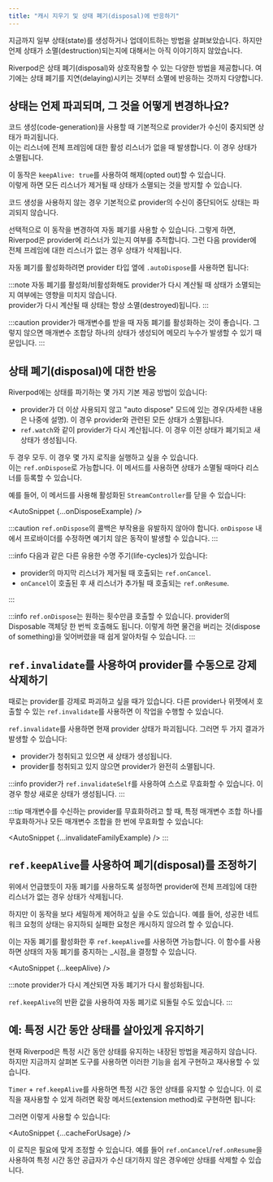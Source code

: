 ```yaml
---
title: "캐시 지우기 및 상태 폐기(disposal)에 반응하기"
---
```



지금까지 일부 상태(state)를 생성하거나 업데이트하는 방법을 살펴보았습니다.
하지만 언제 상태가 소멸(destruction)되는지에 대해서는 아직 이야기하지 않았습니다.

Riverpod은 상태 폐기(disposal)와 상호작용할 수 있는 다양한 방법을 제공합니다.
여기에는 상태 폐기를 지연(delaying)시키는 것부터 소멸에 반응하는 것까지 다양합니다.

## 상태는 언제 파괴되며, 그 것을 어떻게 변경하나요?

<When codegen={true}>

코드 생성(code-generation)을 사용할 때 기본적으로 provider가 수신이 중지되면 상태가 파괴됩니다.  
이는 리스너에 전체 프레임에 대한 활성 리스너가 없을 때 발생합니다. 이 경우 상태가 소멸됩니다.

이 동작은 `keepAlive: true`를 사용하여 해제(opted out)할 수 있습니다.  
이렇게 하면 모든 리스너가 제거될 때 상태가 소멸되는 것을 방지할 수 있습니다.

<AutoSnippet raw={codegenKeepAlive} />

</When>

<When codegen={false}>

코드 생성을 사용하지 않는 경우 기본적으로 provider의 수신이 중단되어도 상태는 파괴되지 않습니다.

선택적으로 이 동작을 변경하여 자동 폐기를 사용할 수 있습니다.
그렇게 하면, Riverpod은 provider에 리스너가 있는지 여부를 추적합니다.
그런 다음 provider에 전체 프레임에 대한 리스너가 없는 경우 상태가 삭제됩니다.

자동 폐기를 활성화하려면 provider 타입 옆에 `.autoDispose`를 사용하면 됩니다:

<AutoSnippet raw={rawAutoDispose} />

</When>

:::note
자동 폐기를 활성화/비활성화해도 provider가 다시 계산될 때 상태가 소멸되는지 여부에는 영향을 미치지 않습니다.  
provider가 다시 계산될 때 상태는 항상 소멸(destroyed)됩니다.
:::

:::caution
provider가 매개변수를 받을 때 자동 폐기를 활성화하는 것이 좋습니다.
그렇지 않으면 매개변수 조합당 하나의 상태가 생성되어 메모리 누수가 발생할 수 있기 때문입니다.
:::

## 상태 폐기(disposal)에 대한 반응

Riverpod에는 상태를 파기하는 몇 가지 기본 제공 방법이 있습니다:

- provider가 더 이상 사용되지 않고 "auto dispose" 모드에 있는 경우(자세한 내용은 나중에 설명).
  이 경우 provider와 관련된 모든 상태가 소멸됩니다.
- `ref.watch`와 같이 provider가 다시 계산됩니다.
  이 경우 이전 상태가 폐기되고 새 상태가 생성됩니다.

두 경우 모두. 이 경우 몇 가지 로직을 실행하고 싶을 수 있습니다.  
이는 `ref.onDispose`로 가능합니다. 이 메서드를 사용하면 상태가 소멸될 때마다 리스너를 등록할 수 있습니다.

예를 들어, 이 메서드를 사용해 활성화된 `StreamController`를 닫을 수 있습니다:

<AutoSnippet {...onDisposeExample} />

:::caution
`ref.onDispose`의 콜백은 부작용을 유발하지 않아야 합니다.
`onDispose` 내에서 프로바이더를 수정하면 예기치 않은 동작이 발생할 수 있습니다.
:::

:::info
다음과 같은 다른 유용한 수명 주기(life-cycles)가 있습니다:

- provider의 마지막 리스너가 제거될 때 호출되는 `ref.onCancel`.
- `onCancel`이 호출된 후 새 리스너가 추가될 때 호출되는 `ref.onResume`.

:::

:::info
`ref.onDispose`는 원하는 횟수만큼 호출할 수 있습니다.
provider의 Disposable 객체당 한 번씩 호출해도 됩니다.
이렇게 하면 물건을 버리는 것(dispose of something)을 잊어버렸을 때 쉽게 알아차릴 수 있습니다.
:::

## `ref.invalidate`를 사용하여 provider를 수동으로 강제 삭제하기

때로는 provider를 강제로 파괴하고 싶을 때가 있습니다.
다른 provider나 위젯에서 호출할 수 있는 `ref.invalidate`를 사용하면 이 작업을 수행할 수 있습니다.

`ref.invalidate`를 사용하면 현재 provider 상태가 파괴됩니다.
그러면 두 가지 결과가 발생할 수 있습니다:

- provider가 청취되고 있으면 새 상태가 생성됩니다.
- provider를 청취되고 있지 않으면 provider가 완전히 소멸됩니다.

<AutoSnippet raw={invalidateExample} />

:::info
provider가 `ref.invalidateSelf`를 사용하여 스스로 무효화할 수 있습니다.
이 경우 항상 새로운 상태가 생성됩니다.
:::

:::tip
매개변수를 수신하는 provider를 무효화하려고 할 때,
특정 매개변수 조합 하나를 무효화하거나 모든 매개변수 조합을 한 번에 무효화할 수 있습니다:

<AutoSnippet {...invalidateFamilyExample} />
:::

## `ref.keepAlive`를 사용하여 폐기(disposal)를 조정하기

위에서 언급했듯이 자동 폐기를 사용하도록 설정하면 provider에 전체 프레임에 대한 리스너가 없는 경우 상태가 삭제됩니다.

하지만 이 동작을 보다 세밀하게 제어하고 싶을 수도 있습니다. 
예를 들어, 성공한 네트워크 요청의 상태는 유지하되 실패한 요청은 캐시하지 않으려 할 수 있습니다.

이는 자동 폐기를 활성화한 후 `ref.keepAlive`를 사용하면 가능합니다.
이 함수를 사용하면 상태의 자동 폐기를 중지하는 _시점_을 결정할 수 있습니다.

<AutoSnippet {...keepAlive} />

:::note
provider가 다시 계산되면 자동 폐기가 다시 활성화됩니다.

`ref.keepAlive`의 반환 값을 사용하여 자동 폐기로 되돌릴 수도 있습니다.
:::

## 예: 특정 시간 동안 상태를 살아있게 유지하기

현재 Riverpod은 특정 시간 동안 상태를 유지하는 내장된 방법을 제공하지 않습니다.  
하지만 지금까지 살펴본 도구를 사용하면 이러한 기능을 쉽게 구현하고 재사용할 수 있습니다.

`Timer` + `ref.keepAlive`를 사용하면 특정 시간 동안 상태를 유지할 수 있습니다.
이 로직을 재사용할 수 있게 하려면 확장 메서드(extension method)로 구현하면 됩니다:

<AutoSnippet raw={cacheForExtension} />

그러면 이렇게 사용할 수 있습니다:

<AutoSnippet {...cacheForUsage} />

이 로직은 필요에 맞게 조정할 수 있습니다. 
예를 들어 `ref.onCancel`/`ref.onResume`을 사용하여 특정 시간 동안 공급자가 수신 대기하지 않은 경우에만 상태를 삭제할 수 있습니다.
